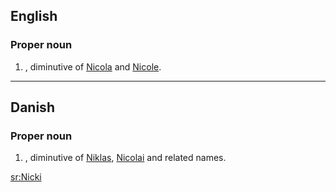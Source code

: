 ==English==

===Proper noun===
{{en-proper noun}}

# {{given name|female}}, diminutive of [[Nicola]] and [[Nicole]].

----

==Danish==

===Proper noun===
{{infl|da|proper noun}}

# {{given name|male|lang=da}}, diminutive of [[Niklas]], [[Nicolai]] and related names.

[[sr:Nicki]]